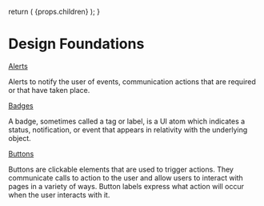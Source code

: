 
  return (
    <Layout
      title="Components"
      sideNav="design"
      editPageRoute="design/components.html.mdx"
    >
      {props.children}
    </Layout>
  );
}

# Design Foundations

[Alerts](/design/components/alerts)

Alerts to notify the user of events, communication actions that are required or that have taken place.

[Badges](/design/components/badges)

A badge, sometimes called a tag or label, is a UI atom which indicates a status, notification, or event that appears in relativity with the underlying object.

[Buttons](/design/components/buttons)

Buttons are clickable elements that are used to trigger actions. They communicate calls to action to the user and allow users to interact with pages in a variety of ways. Button labels express what action will occur when the user interacts with it.
